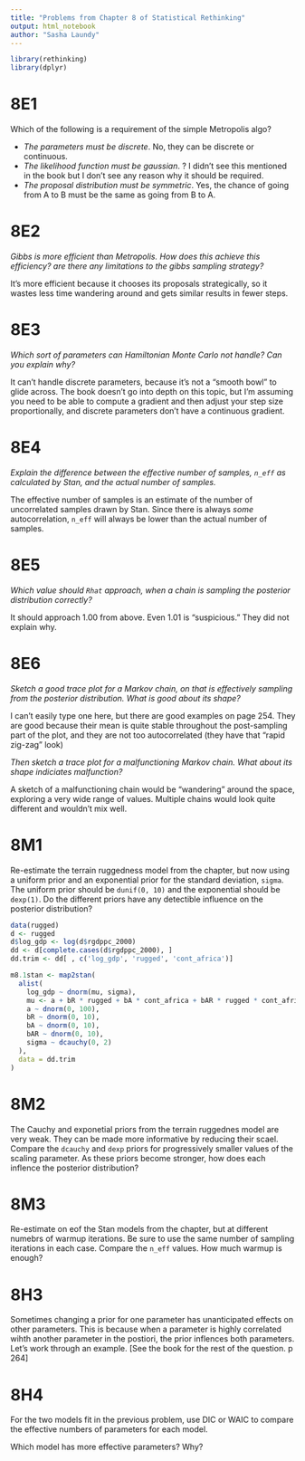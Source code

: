 ```yaml
---
title: "Problems from Chapter 8 of Statistical Rethinking"
output: html_notebook
author: "Sasha Laundy"
---
```


```r
library(rethinking)
library(dplyr)
```


# 8E1

Which of the following is a requirement of the simple Metropolis algo?

- _The parameters must be discrete_. No, they can be discrete or continuous. 
- _The likelihood function must be gaussian_. ? I didn't see this mentioned in the book but I don't see any reason why it should be required.
- _The proposal distribution must be symmetric_. Yes, the chance of going from A to B must be the same as going from B to A. 

# 8E2

_Gibbs is more efficient than Metropolis. How does this achieve this efficiency? are there any limitations to the gibbs sampling strategy?_

It's more efficient because it chooses its proposals strategically, so it wastes less time wandering around and gets similar results in fewer steps. 

# 8E3

_Which sort of parameters can Hamiltonian Monte Carlo not handle? Can you explain why?_

It can't handle discrete parameters, because it's not a "smooth bowl" to glide across. The book doesn't go into depth on this topic, but I'm assuming you need to be able to compute a gradient and then adjust your step size proportionally, and discrete parameters don't have a continuous gradient. 

# 8E4

_Explain the difference between the effective number of samples, `n_eff` as calculated by Stan, and the actual number of samples._

The effective number of samples is an estimate of the number of uncorrelated samples drawn by Stan. Since there is always _some_ autocorrelation, `n_eff` will always be lower than the actual number of samples. 

# 8E5

_Which value should `Rhat` approach, when a chain is sampling the posterior distribution correctly?_

It should approach 1.00 from above. Even 1.01 is "suspicious." They did not explain why. 

# 8E6

_Sketch a good trace plot for a Markov chain, on that is effectively sampling from the posterior distribution. What is good about its shape?_

I can't easily type one here, but there are good examples on page 254. They are good because their mean is quite stable throughout the post-sampling part of the plot, and they are not too autocorrelated (they have that "rapid zig-zag" look)

_Then sketch a trace plot for a malfunctioning Markov chain. What about its shape indiciates malfunction?_

A sketch of a malfunctioning chain would be "wandering" around the space, exploring a very wide range of values. Multiple chains would look quite different and wouldn't mix well. 

# 8M1

Re-estimate the terrain ruggedness model from the chapter, but now using a uniform prior and an exponential prior for the standard deviation, `sigma`. The uniform prior should be `dunif(0, 10)` and the exponential should be `dexp(1)`. Do the different priors have any detectible influence on the posterior distribution?

```r
data(rugged)
d <- rugged
d$log_gdp <- log(d$rgdppc_2000)
dd <- d[complete.cases(d$rgdppc_2000), ]
dd.trim <- dd[ , c('log_gdp', 'rugged', 'cont_africa')]

m8.1stan <- map2stan(
  alist(
    log_gdp ~ dnorm(mu, sigma),
    mu <- a + bR * rugged + bA * cont_africa + bAR * rugged * cont_africa,
    a ~ dnorm(0, 100), 
    bR ~ dnorm(0, 10), 
    bA ~ dnorm(0, 10), 
    bAR ~ dnorm(0, 10),
    sigma ~ dcauchy(0, 2)
  ),
  data = dd.trim
)
```


# 8M2

The Cauchy and exponetial priors from the terrain ruggednes model are very weak. They can be made more informative by reducing their scael. Compare the `dcauchy` and `dexp` priors for progressively smaller values of the scaling parameter. As these priors become stronger, how does each inflence the posterior distribution?

# 8M3

Re-estimate on eof the Stan models from the chapter, but at different numebrs of warmup iterations. Be sure to use the same number of sampling iterations in each case. Compare the `n_eff` values. How much warmup is enough?

# 8H3

Sometimes changing a prior for one parameter has unanticipated effects on other parameters. This is because when a parameter is highly correlated wihth another parameter in the postiori, the prior inflences both parameters. Let's work through an example. [See the book for the rest of the question. p 264]

# 8H4

For the two models fit in the previous problem, use DIC or WAIC to compare the effective numbers of parameters for each model.








Which model has more effective parameters? Why?